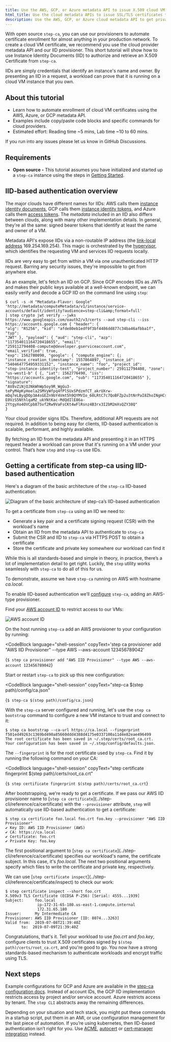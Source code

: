 ```yaml
---
title: Use the AWS, GCP, or Azure metadata API to issue X.509 cloud VM certificates to workloads
html_title: Use the cloud metadata APIs to issue SSL/TLS certificates to workloads
description: Use the AWS, GCP, or Azure cloud metadata API to get private PKI certificates to workloads running on cloud virtual machines (VMs)
---
```



With open source `step-ca`, you can use our provisioners to automate certificate enrollment for almost anything in your production network. To create a cloud VM certificate, we recommend you use the cloud provider metadata API and our IID provisioner. This short tutorial will show how to use Instance Identity Documents (IID) to authorize and retrieve an X.509 Certificate from `step-ca`. 

IIDs are simply credentials that identify an instance's name and owner. By
presenting an IID in a request, a workload can prove that it is running on a cloud VM instance that you own.

## About this tutorial

- Learn how to automate enrollment of cloud VM certificates using the AWS, Azure, or GCP metadata API.
- Examples include copy/paste code blocks and specific commands for cloud providers.
- Estimated effort: Reading time ~5 mins, Lab time ~10 to 60 mins. 

<Alert severity="info">
  <div>
    If you run into any issues please let us know <Link href="https://github.com/smallstep/certificates/discussions">in GitHub Discussions</Link>.
  </div>
</Alert>

## Requirements

- **Open source -** This tutorial assumes you have initialized and started up a `step-ca` instance using the steps in [Getting Started](../step-ca/getting-started.mdx). 

## IID-based authentication overview

The major clouds have different names for IIDs: AWS calls them [instance
identity documents][1], GCP calls them [instance identity tokens][2], and Azure
calls them [access tokens][3]. The _metadata_ included in an IID also differs
between clouds, along with many other implementation details. In general,
they're all the same: signed bearer tokens that identify at least the
name and owner of a VM.

Metadata API's expose IIDs via a non-routable IP address
(the [link-local address][4] 169.254.169.254). This magic is orchestrated by
the [hypervisor][5], which identifies the requesting VM and services IID
requests locally.

IIDs are very easy to get from within a VM via one unauthenticated HTTP
request. Barring any security issues, they're impossible to get from anywhere
else.

As an example, let's fetch an IID on GCP. Since GCP encodes IIDs as JWTs and
makes their public keys available at a well-known endpoint, we can easily verify
and decode a GCP IID on the command line using `step`:

```shell-session nocopy
$ curl -s -H "Metadata-Flavor: Google"
'http://metadata/computeMetadata/v1/instance/service-accounts/default/identity?audience=step-cli&amp;format=full'
| step crypto jwt verify --jwks https://www.googleapis.com/oauth2/v3/certs --aud step-cli --iss https://accounts.google.com { "header": {
"alg": "RS256", "kid": "afde80eb1edf9f3bf4486dd877c34ba46afbba1f", "typ":
"JWT" }, "payload": { "aud": "step-cli", "azp":
"117354011164720418655", "email":
"259112794408-compute@developer.gserviceaccount.com", "email_verified": true,
"exp": 1562780090, "google": { "compute_engine": {;
"instance_creation_timestamp": 1557864897, "instance_id":
"5404647754959331152", "instance_name": "foo", "project_id":
"step-instance-identity-test", "project_number": 259112794408, "zone":
"us-west1-b" { {, "iat": 1562776490, "iss":
"https://accounts.google.com", "sub": "117354011164720418655" },
"signature":
"AV8vZiNjOJNkWhWp5oy9R_WgGu3-tePyM4pKyHoela2SMVyWfpq4fPlSUxSPdzmfCT_akrUXrw-mDq7eLByqDOp3A4sGEZn9bY4Vmt5h9QYMVIo_60LRtC7c7QoBFZp2u3tNrPaI8ZhoINgHCsTdbfGEUDnCA8aH1mygd8b3kUEXcMCHrgUayPEVSMih8OYfmHUdecyTt0qOw6Ima16lX1jmM6lSoj8VNFmee36qFn58qULchB89lqviv-E0VzS5NthlqaM2_ukYNtKac-MdQdIlE86a-2YtgyXo4OVCpb87Svf2Rw9VaFsCKt4wFlRsnz4B3rx3I2bM2mXsQZY38Q"
}
```

Your cloud provider signs IIDs. Therefore, additional API requests are not required.
In addition to being easy for clients, IID-based
authentication is scalable, performant, and highly available.

By fetching an IID from the metadata API and presenting it in an HTTPS request
header a workload can prove that it's running on a VM under your control.
That’s how `step` and `step-ca` use IIDs.

[1]: https://docs.aws.amazon.com/AWSEC2/latest/UserGuide/instance-identity-documents.html
[2]: https://cloud.google.com/compute/docs/instances/verifying-instance-identity
[3]: https://docs.microsoft.com/en-us/azure/active-directory/managed-identities-azure-resources/how-to-use-vm-token
[4]: https://en.wikipedia.org/wiki/Link-local_address
[5]: https://en.wikipedia.org/wiki/Hypervisor

## Getting a certificate from step-ca using IID-based authentication

Here's a diagram of the basic architecture of the `step-ca` IID-based authentication:

![Diagram of the basic architecture of step-ca’s IID-based authentication][6]


To get a certificate from `step-ca` using an IID we need to:

- Generate a key pair and a certificate signing request (CSR) with the workload's name
- Obtain an IID from the metadata API to authenticate to `step-ca`
- Submit the CSR and IID to `step-ca` via HTTPS POST to obtain a certificate
- Store the certificate and private key somewhere our workload can find it

While this is all standards-based and simple in theory, in practice, there’s a
lot of implementation detail to get right. Luckily, the `step` utility
works seamlessly with `step-ca` to do all of this for us.

To demonstrate, assume we have `step-ca` running on AWS with hostname
_ca.local_.

To enable IID-based authentication we’ll [configure][7] `step-ca`,
   adding an AWS-type provisioner.

Find your [AWS account ID][8] to restrict access to our VMs:

![AWS account ID][9]

On the host running `step-ca` add an AWS provisioner to your configuration by running:

<CodeBlock
  language="shell-session"
  copyText='step ca provisioner add "AWS IID Provisioner" --type AWS --aws-account 123456789042'
>
  {`$ step ca provisioner add "AWS IID Provisioner" --type AWS --aws-account 123456789042`}
</CodeBlock>

Start or restart `step-ca` to pick up this new configuration:

<CodeBlock
  language="shell-session"
  copyText="step-ca $(step path)/config/ca.json"
>
  {`$ step-ca $(step path)/config/ca.json`}
</CodeBlock>

With the `step-ca` server configured and running, let's use the `step ca
bootstrap` command to configure a new VM instance to trust and connect to it:

```shell-session nocopy
$ step ca bootstrap --ca-url https://ca.local --fingerprint f501ed49263c1369bd490a85660ddd4388d4175e0337100a11d4e82eae496499
The root certificate has been saved in ~/.step/certs/root_ca.crt.
Your configuration has been saved in ~/.step/config/defaults.json.
```

The `--fingerprint` is for the root certificate used by `step-ca`. Find it by
running the following command on your CA:

<CodeBlock
  language="shell-session"
  copyText="step certificate fingerprint $(step path)/certs/root_ca.crt"
>
  {`$ step certificate fingerprint $(step path)/certs/root_ca.crt`}
</CodeBlock>

After bootstrapping, we're ready to get a certificate. If we pass our AWS IID
provisioner name to [`step ca certificate`]\(../step-cli/reference/ca/certificate) with the `--provisioner` attribute,
`step` will automatically use IID-based authentication to get a certificate:

```shell-session nocopy
$ step ca certificate foo.local foo.crt foo.key --provisioner "AWS IID Provisioner"
✔ Key ID: AWS IID Provisioner (AWS)
✔ CA: https://ca.local
✔ Certificate: foo.crt
✔ Private Key: foo.key
```

The first positional argument to [`step ca certificate`]\(../step-cli/reference/ca/certificate) specifies our workload's
name, the certificate subject. In this case, it's _foo.local_. The next two
positional arguments specify which files to write the certificate and private
key, respectively.

We can use [`step certificate inspect`]\(../step-cli/reference/certificate/inspect) to check our work:

```shell-session nocopy
$ step certificate inspect --short foo.crt
X.509v3 TLS Certificate (ECDSA P-256) [Serial: 4555...1939]
Subject:     foo.local
              ip-172-31-65-180.us-east-1.compute.internal
              172.31.65.180
Issuer:      My Intermediate CA
Provisioner: AWS IID Provisioner [ID: 8074...3263]
Valid from:  2019-07-08T21:39:40Z
       to:  2019-07-09T21:39:40Z
```

Congratulations, that's it. Tell your workload to use _foo.crt_ and _foo.key_,
configure clients to trust X.509 certificates signed by `$(step
path)/certs/root_ca.crt`, and you're good to go. You now have a strong
standards-based mechanism to authenticate workloads and encrypt traffic using
TLS.

[6]: /graphics/iid-authentication.png
[7]: ../step-ca/provisioners.mdx#cloud-provisioners
[8]: https://docs.aws.amazon.com/general/latest/gr/acct-identifiers.html
[9]: /graphics/aws-account-id.png

## Next steps

Example configurations for GCP and Azure are available in the [step-ca
configuration docs][7]. Instead of account IDs, the GCP IID implementation restricts access
by project and/or service account. Azure restricts access by tenant. The `step
CLI` abstracts away the remaining differences.

Depending on your situation and tech stack, you might put these commands in a
startup script, put them in an AMI, or use configuration management for the
last piece of automation. If you’re using kubernetes, then IID-based
authentication isn’t right for you. Use [ACME][13], [autocert][11] or [cert-manager
integration][12] instead.

[11]: https://github.com/smallstep/autocert
[12]: https://github.com/smallstep/step-issuer
[13]: https://smallstep.com/docs/tutorials/kubernetes-acme-ca
